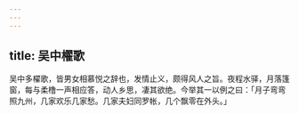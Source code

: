 ```yaml
---
---
---
```

title: 吴中櫂歌
---



吴中多櫂歌，皆男女相慕悦之辞也，发情止义，颇得风人之旨。夜程水驿，月落篷窗，每与柔橹一声相应答，动人乡思，凄其欲绝。今举其一以例之曰：「月子弯弯照九州，几家欢乐几家愁。几家夫妇同罗帐，几个飘零在外头。」